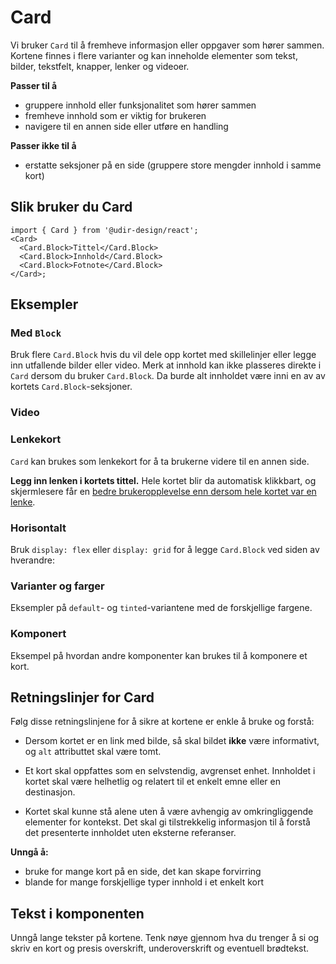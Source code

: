 
<Meta of={CardStories} />

# Card

Vi bruker `Card` til å fremheve informasjon eller oppgaver som hører sammen. Kortene finnes i flere varianter og kan inneholde elementer som tekst, bilder, tekstfelt, knapper, lenker og videoer.

**Passer til å**

- gruppere innhold eller funksjonalitet som hører sammen
- fremheve innhold som er viktig for brukeren
- navigere til en annen side eller utføre en handling

**Passer ikke til å**

- erstatte seksjoner på en side (gruppere store mengder innhold i samme kort)

## Slik bruker du Card

<Primary />
<Controls />

```tsx
import { Card } from '@udir-design/react';
<Card>
  <Card.Block>Tittel</Card.Block>
  <Card.Block>Innhold</Card.Block>
  <Card.Block>Fotnote</Card.Block>
</Card>;
```

## Eksempler

### Med `Block`

Bruk flere `Card.Block` hvis du vil dele opp kortet med skillelinjer eller legge inn utfallende bilder eller video.
Merk at innhold kan ikke plasseres direkte i `Card` dersom du bruker `Card.Block`. Da burde alt innholdet være inni en av av kortets `Card.Block`-seksjoner.

<Canvas of={CardStories.Media} />

### Video

<Canvas of={CardStories.Video} />

### Lenkekort

`Card` kan brukes som lenkekort for å ta brukerne videre til en annen side.

**Legg inn lenken i kortets tittel.** Hele kortet blir da automatisk klikkbart, og skjermlesere får en [bedre brukeropplevelse enn dersom hele kortet var en lenke](https://adrianroselli.com/2020/02/block-links-cards-clickable-regions-etc.html).

<Canvas of={CardStories.WithLink} />

### Horisontalt

Bruk `display: flex` eller `display: grid` for å legge `Card.Block` ved siden av hverandre:

<Canvas of={CardStories.Horizontal} />

### Varianter og farger

Eksempler på `default`- og `tinted`-variantene med de forskjellige fargene.

<Canvas of={CardStories.Variants} />

### Komponert

Eksempel på hvordan andre komponenter kan brukes til å komponere et kort.

<Canvas of={CardStories.Composed} />

## Retningslinjer for Card

Følg disse retningslinjene for å sikre at kortene er enkle å bruke og forstå:

- Dersom kortet er en link med bilde, så skal bildet **ikke** være informativt, og `alt` attributtet skal være tomt.

- Et kort skal oppfattes som en selvstendig, avgrenset enhet. Innholdet i kortet skal være helhetlig og relatert til et enkelt emne eller en destinasjon.

- Kortet skal kunne stå alene uten å være avhengig av omkringliggende elementer for kontekst. Det skal gi tilstrekkelig informasjon til å forstå det presenterte innholdet uten eksterne referanser.

**Unngå å:**

- bruke for mange kort på en side, det kan skape forvirring
- blande for mange forskjellige typer innhold i et enkelt kort

## Tekst i komponenten

Unngå lange tekster på kortene. Tenk nøye gjennom hva du trenger å si og skriv en kort og presis overskrift, underoverskrift og eventuell brødtekst.
